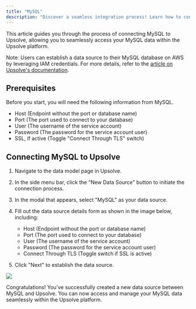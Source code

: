 ```yaml
---
title: "MySQL"
description: "Discover a seamless integration process! Learn how to connect MySQL to Upsolve effortlessly for streamlined transactions."
---
```


This article guides you through the process of connecting MySQL to Upsolve, allowing you to seamlessly access your MySQL data within the Upsolve platform.

Note: Users can establish a data source to their MySQL database on AWS by leveraging IAM credentials. For more details, refer to the [article on Upsolve's documentation](https://www.upsolve.com/docs/how-to-guides/how-to-connect-databases-in-aws-using-iam-credentials/).

## Prerequisites

Before you start, you will need the following information from MySQL.

- Host (Endpoint without the port or database name)
- Port (The port used to connect to your database)
- User (The username of the service account)
- Password (The password for the service account user)
- SSL, if active (Toggle "Connect Through TLS" switch)

## Connecting MySQL to Upsolve

1. Navigate to the data model page in Upsolve.

2. In the side menu bar, click the "New Data Source" button to initiate the connection process.

3. In the modal that appears, select "MySQL" as your data source.

4. Fill out the data source details form as shown in the image below, including:

   - Host (Endpoint without the port or database name)
   - Port (The port used to connect to your database)
   - User (The username of the service account)
   - Password (The password for the service account user)
   - Connect Through TLS (Toggle switch if SSL is active)

5. Click "Next" to establish the data source.

<img src="https://cdn.peaka.com/integrations/mysql-1.png" />

Congratulations! You've successfully created a new data source between MySQL and Upsolve. You can now access and manage your MySQL data seamlessly within the Upsolve platform.
